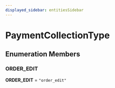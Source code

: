 ```yaml
---
displayed_sidebar: entitiesSidebar
---
```



# PaymentCollectionType

## Enumeration Members

### ORDER\_EDIT

 **ORDER\_EDIT** = ``"order_edit"``
